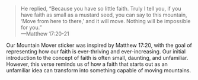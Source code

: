 > He replied, &ldquo;Because you have so little faith. Truly I tell you, if you have faith as small as a mustard seed, you can say to this mountain, &lsquo;Move from here to there,&rsquo; and it will move. Nothing will be impossible for you.&rdquo; \
> &mdash;Matthew 17:20-21

Our Mountain Mover sticker was inspired by Matthew 17:20, with the goal of representing how our faith is ever-thriving and ever-increasing. Our initial introduction to the concept of faith is often small, daunting, and unfamiliar. However, this verse reminds us of how a faith that starts out as an unfamiliar idea can transform into something capable of moving mountains.
